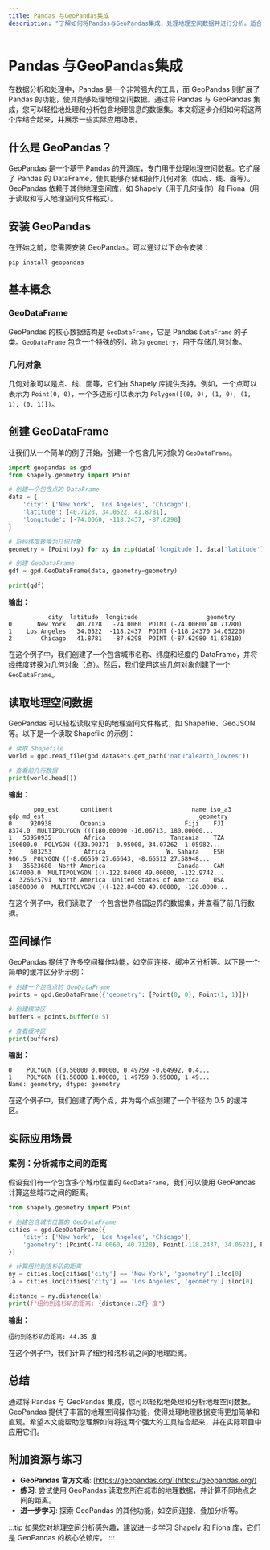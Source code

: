 ```yaml
---
title: Pandas 与GeoPandas集成
description: "了解如何将Pandas与GeoPandas集成，处理地理空间数据并进行分析。适合初学者的全面指南。"
---
```


# Pandas 与GeoPandas集成

在数据分析和处理中，Pandas 是一个非常强大的工具，而 GeoPandas 则扩展了 Pandas 的功能，使其能够处理地理空间数据。通过将 Pandas 与 GeoPandas 集成，您可以轻松地处理和分析包含地理信息的数据集。本文将逐步介绍如何将这两个库结合起来，并展示一些实际应用场景。

## 什么是 GeoPandas？

GeoPandas 是一个基于 Pandas 的开源库，专门用于处理地理空间数据。它扩展了 Pandas 的 DataFrame，使其能够存储和操作几何对象（如点、线、面等）。GeoPandas 依赖于其他地理空间库，如 Shapely（用于几何操作）和 Fiona（用于读取和写入地理空间文件格式）。

## 安装 GeoPandas

在开始之前，您需要安装 GeoPandas。可以通过以下命令安装：

```bash
pip install geopandas
```

## 基本概念

### GeoDataFrame

GeoPandas 的核心数据结构是 `GeoDataFrame`，它是 Pandas `DataFrame` 的子类。`GeoDataFrame` 包含一个特殊的列，称为 `geometry`，用于存储几何对象。

### 几何对象

几何对象可以是点、线、面等，它们由 Shapely 库提供支持。例如，一个点可以表示为 `Point(0, 0)`，一个多边形可以表示为 `Polygon([(0, 0), (1, 0), (1, 1), (0, 1)])`。

## 创建 GeoDataFrame

让我们从一个简单的例子开始，创建一个包含几何对象的 `GeoDataFrame`。

```python
import geopandas as gpd
from shapely.geometry import Point

# 创建一个包含点的 DataFrame
data = {
    'city': ['New York', 'Los Angeles', 'Chicago'],
    'latitude': [40.7128, 34.0522, 41.8781],
    'longitude': [-74.0060, -118.2437, -87.6298]
}

# 将经纬度转换为几何对象
geometry = [Point(xy) for xy in zip(data['longitude'], data['latitude'])]

# 创建 GeoDataFrame
gdf = gpd.GeoDataFrame(data, geometry=geometry)

print(gdf)
```

**输出：**

```
           city  latitude  longitude                   geometry
0       New York   40.7128   -74.0060  POINT (-74.00600 40.71280)
1    Los Angeles   34.0522  -118.2437  POINT (-118.24370 34.05220)
2        Chicago   41.8781   -87.6298  POINT (-87.62980 41.87810)
```

在这个例子中，我们创建了一个包含城市名称、纬度和经度的 DataFrame，并将经纬度转换为几何对象（点）。然后，我们使用这些几何对象创建了一个 `GeoDataFrame`。

## 读取地理空间数据

GeoPandas 可以轻松读取常见的地理空间文件格式，如 Shapefile、GeoJSON 等。以下是一个读取 Shapefile 的示例：

```python
# 读取 Shapefile
world = gpd.read_file(gpd.datasets.get_path('naturalearth_lowres'))

# 查看前几行数据
print(world.head())
```

**输出：**

```
       pop_est      continent                      name iso_a3  gdp_md_est                                           geometry
0     920938        Oceania                      Fiji    FJI      8374.0  MULTIPOLYGON (((180.00000 -16.06713, 180.00000...
1   53950935         Africa                  Tanzania    TZA    150600.0  POLYGON ((33.90371 -0.95000, 34.07262 -1.05982...
2     603253         Africa                 W. Sahara    ESH       906.5  POLYGON ((-8.66559 27.65643, -8.66512 27.58948...
3   35623680  North America                    Canada    CAN   1674000.0  MULTIPOLYGON (((-122.84000 49.00000, -122.9742...
4  326625791  North America  United States of America    USA  18560000.0  MULTIPOLYGON (((-122.84000 49.00000, -120.0000...
```

在这个例子中，我们读取了一个包含世界各国边界的数据集，并查看了前几行数据。

## 空间操作

GeoPandas 提供了许多空间操作功能，如空间连接、缓冲区分析等。以下是一个简单的缓冲区分析示例：

```python
# 创建一个包含点的 GeoDataFrame
points = gpd.GeoDataFrame({'geometry': [Point(0, 0), Point(1, 1)]})

# 创建缓冲区
buffers = points.buffer(0.5)

# 查看缓冲区
print(buffers)
```

**输出：**

```
0    POLYGON ((0.50000 0.00000, 0.49759 -0.04992, 0.4...
1    POLYGON ((1.50000 1.00000, 1.49759 0.95008, 1.49...
Name: geometry, dtype: geometry
```

在这个例子中，我们创建了两个点，并为每个点创建了一个半径为 0.5 的缓冲区。

## 实际应用场景

### 案例：分析城市之间的距离

假设我们有一个包含多个城市位置的 `GeoDataFrame`，我们可以使用 GeoPandas 计算这些城市之间的距离。

```python
from shapely.geometry import Point

# 创建包含城市位置的 GeoDataFrame
cities = gpd.GeoDataFrame({
    'city': ['New York', 'Los Angeles', 'Chicago'],
    'geometry': [Point(-74.0060, 40.7128), Point(-118.2437, 34.0522), Point(-87.6298, 41.8781)]
})

# 计算纽约到洛杉矶的距离
ny = cities.loc[cities['city'] == 'New York', 'geometry'].iloc[0]
la = cities.loc[cities['city'] == 'Los Angeles', 'geometry'].iloc[0]

distance = ny.distance(la)
print(f"纽约到洛杉矶的距离: {distance:.2f} 度")
```

**输出：**

```
纽约到洛杉矶的距离: 44.35 度
```

在这个例子中，我们计算了纽约和洛杉矶之间的地理距离。

## 总结

通过将 Pandas 与 GeoPandas 集成，您可以轻松地处理和分析地理空间数据。GeoPandas 提供了丰富的地理空间操作功能，使得处理地理数据变得更加简单和直观。希望本文能帮助您理解如何将这两个强大的工具结合起来，并在实际项目中应用它们。

## 附加资源与练习

- **GeoPandas 官方文档**: [https://geopandas.org/](https://geopandas.org/)
- **练习**: 尝试使用 GeoPandas 读取您所在城市的地理数据，并计算不同地点之间的距离。
- **进一步学习**: 探索 GeoPandas 的其他功能，如空间连接、叠加分析等。

:::tip
如果您对地理空间分析感兴趣，建议进一步学习 Shapely 和 Fiona 库，它们是 GeoPandas 的核心依赖库。
:::
